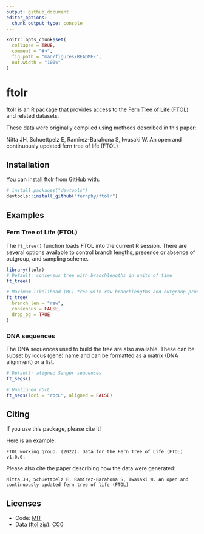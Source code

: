 ```yaml
---
output: github_document
editor_options: 
  chunk_output_type: console
---
```


<!-- README.md is generated from README.Rmd. Please edit that file -->

```r
knitr::opts_chunk$set(
  collapse = TRUE,
  comment = "#>",
  fig.path = "man/figures/README-",
  out.width = "100%"
)
```

# ftolr

<!-- badges: start -->
<!-- badges: end -->

ftolr is an R package that provides access to the [Fern Tree of Life (FTOL)](https://fernphy.github.io/) and related datasets.

These data were originally compiled using methods described in this paper:

Nitta JH, Schuettpelz E, Ramírez-Barahona S, Iwasaki W. An open and continuously updated fern tree of life (FTOL)

## Installation

You can install ftolr from [GitHub](https://github.com/) with:

``` r
# install.packages("devtools")
devtools::install_github("fernphy/ftolr")
```

## Examples

### Fern Tree of Life (FTOL)

The `ft_tree()` function loads FTOL into the current R session.
There are several options available to control branch lengths, presence or absence of outgroup, and sampling scheme.

```r
library(ftolr)
# Default: consensus tree with branchlengths in units of time
ft_tree()

# Maximum-likelihood (ML) tree with raw branchlengths and outgroup pruned
ft_tree(
  branch_len = "raw",
  consensus = FALSE,
  drop_og = TRUE
) 
```

### DNA sequences

The DNA sequences used to build the tree are also available.
These can be subset by locus (gene) name and can be formatted as a matrix (DNA alignment) or a list.

```r
# Default: aligned Sanger sequences
ft_seqs()

# Unaligned rbcL
ft_seqs(loci = "rbcL", aligned = FALSE)
```

## Citing

If you use this package, please cite it!

Here is an example:

    FTOL working group. (2022). Data for the Fern Tree of Life (FTOL) v1.0.0.

Please also cite the paper describing how the data were generated:

    Nitta JH, Schuettpelz E, Ramírez-Barahona S, Iwasaki W. An open and continuously updated fern tree of life (FTOL)
  
## Licenses

- Code: [MIT](LICENSE)
- Data ([ftol.zip](data-raw/ftol.zip)): [CC0](https://creativecommons.org/publicdomain/zero/1.0/)
